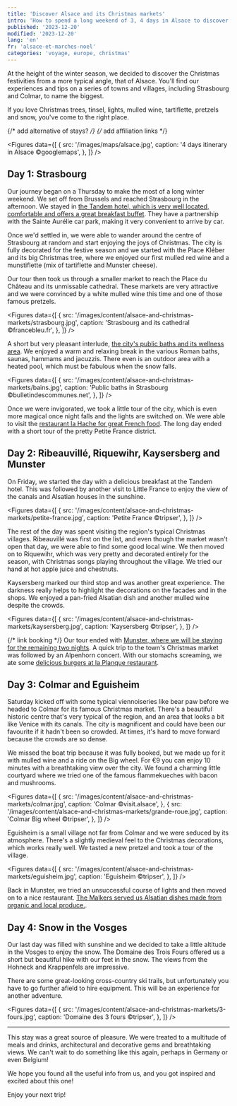 ```yaml
---
title: 'Discover Alsace and its Christmas markets'
intro: 'How to spend a long weekend of 3, 4 days in Alsace to discover Christmas mgic, its typical dishes and its unique architecture?'
published: '2023-12-20'
modified: '2023-12-20'
lang: 'en'
fr: 'alsace-et-marches-noel'
categories: 'voyage, europe, christmas'
---
```



At the height of the winter season, we decided to discover the Christmas festivities from a more typical angle, that of Alsace. You'll find our experiences and tips on a series of towns and villages, including Strasbourg and Colmar, to name the biggest.

If you love Christmas trees, tinsel, lights, mulled wine, tartiflette, pretzels and snow, you've come to the right place.

{/* add alternative of stays? */}
{/* add affiliation links */}

<Figures
  data={[
    {
      src: '/images/maps/alsace.jpg',
      caption: '4 days itinerary in Alsace ©googlemaps',
    },
  ]}
/>

## Day 1: Strasbourg

Our journey began on a Thursday to make the most of a long winter weekend. We set off from Brussels and reached Strasbourg in the afternoon. We stayed in <a href="https://www.booking.com/Share-Pt3lLF" target="_blank">the Tandem hotel, which is very well located, comfortable and offers a great breakfast buffet</a>. They have a partnership with the Sainte Aurélie car park, making it very convenient to arrive by car.

Once we'd settled in, we were able to wander around the centre of Strasbourg at random and start enjoying the joys of Christmas. The city is fully decorated for the festive season and we started with the Place Kléber and its big Christmas tree, where we enjoyed our first mulled red wine and a munstiflette (mix of tartiflette and Munster cheese).

Our tour then took us through a smaller market to reach the Place du Château and its unmissable cathedral. These markets are very attractive and we were convinced by a white mulled wine this time and one of those famous pretzels.

<Figures
  data={[
    {
      src: '/images/content/alsace-and-christmas-markets/strasbourg.jpg',
      caption: 'Strasbourg and its cathedral ©francebleu.fr',
    },
  ]}
/>

A short but very pleasant interlude, <a href="https://www.bainsmunicipauxdestrasbourg.fr/les-bassins-interieurs/bien-etre/" target="_blank">the city's public baths and its wellness area</a>. We enjoyed a warm and relaxing break in the various Roman baths, saunas, hammams and jacuzzis. There even is an outdoor area with a heated pool, which must be fabulous when the snow falls.

<Figures
  data={[
    {
      src: '/images/content/alsace-and-christmas-markets/bains.jpg',
      caption: 'Public baths in Strasbourg ©bulletindescommunes.net',
    },
  ]}
/>

Once we were invigorated, we took a little tour of the city, which is even more magical once night falls and the lights are switched on. We were able to visit the <a href="https://www.la-hache.com/" target="_blank">restaurant la Hache for great French food</a>. The long day ended with a short tour of the pretty Petite France district.

## Day 2: Ribeauvillé, Riquewihr, Kaysersberg and Munster

On Friday, we started the day with a delicious breakfast at the Tandem hotel. This was followed by another visit to Little France to enjoy the view of the canals and Alsatian houses in the sunshine.

<Figures
  data={[
    {
      src: '/images/content/alsace-and-christmas-markets/petite-france.jpg',
      caption: 'Petite France ©tripser',
    },
  ]}
/>

The rest of the day was spent visiting the region's typical Christmas villages. Ribeauvillé was first on the list, and even though the market wasn't open that day, we were able to find some good local wine. We then moved on to Riquewihr, which was very pretty and decorated entirely for the season, with Christmas songs playing throughout the village. We tried our hand at hot apple juice and chestnuts.

Kaysersberg marked our third stop and was another great experience. The darkness really helps to highlight the decorations on the facades and in the shops. We enjoyed a pan-fried Alsatian dish and another mulled wine despite the crowds.

<Figures
  data={[
    {
      src: '/images/content/alsace-and-christmas-markets/kaysersberg.jpg',
      caption: 'Kaysersberg ©tripser',
    },
  ]}
/>

{/* link booking */}
Our tour ended with <a href="" target="_blank">Munster, where we will be staying for the remaining two nights</a>. A quick trip to the town's Christmas market was followed by an Alpenhorn concert. With our stomachs screaming, we ate some <a href="https://la-planque.jimdosite.com/" target="_blank">delicious burgers at la Planque restaurant</a>.

## Day 3: Colmar and Eguisheim

Saturday kicked off with some typical viennoiseries like bear paw before we headed to Colmar for its famous Christmas market. There's a beautiful historic centre that's very typical of the region, and an area that looks a bit like Venice with its canals. The city is magnificent and could have been our favourite if it hadn't been so crowded. At times, it's hard to move forward because the crowds are so dense.

We missed the boat trip because it was fully booked, but we made up for it with mulled wine and a ride on the Big wheel. For €9 you can enjoy 10 minutes with a breathtaking view over the city. We found a charming little courtyard where we tried one of the famous flammekueches with bacon and mushrooms.

<Figures
  data={[
    {
      src: '/images/content/alsace-and-christmas-markets/colmar.jpg',
      caption: 'Colmar ©visit.alsace',
    },
    {
      src: '/images/content/alsace-and-christmas-markets/grande-roue.jpg',
      caption: 'Colmar Big wheel ©tripser',
    },
  ]}
/>

Eguisheim is a small village not far from Colmar and we were seduced by its atmosphere. There's a slightly medieval feel to the Christmas decorations, which works really well. We tasted a new pretzel and took a tour of the village.

<Figures
  data={[
    {
      src: '/images/content/alsace-and-christmas-markets/eguisheim.jpg',
      caption: 'Eguisheim ©tripser',
    },
  ]}
/>

Back in Munster, we tried an unsuccessful course of lights and then moved on to a nice restaurant. <a href="https://www.malker.fr/le-restaurant-59.html" target="_blank">The Malkers served us Alsatian dishes made from organic and local produce.</a>.

## Day 4: Snow in the Vosges

Our last day was filled with sunshine and we decided to take a little altitude in the Vosges to enjoy the snow. The Domaine des Trois Fours offered us a short but beautiful hike with our feet in the snow. The views from the Hohneck and Krappenfels are impressive.

There are some great-looking cross-country ski trails, but unfortunately you have to go further afield to hire equipment. This will be an experience for another adventure.

<Figures
  data={[
    {
      src: '/images/content/alsace-and-christmas-markets/3-fours.jpg',
      caption: 'Domaine des 3 fours ©tripser',
    },
  ]}
/>

<hr />

This stay was a great source of pleasure. We were treated to a multitude of meals and drinks, architectural and decorative gems and breathtaking views. We can't wait to do something like this again, perhaps in Germany or even Belgium!

We hope you found all the useful info from us, and you got inspired and excited about this one!

Enjoy your next trip!

